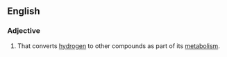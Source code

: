 ==English==

===Adjective===
{{en-adj}}

# {{lb|en|biology}} That converts [[hydrogen]] to other compounds as part of its [[metabolism]].